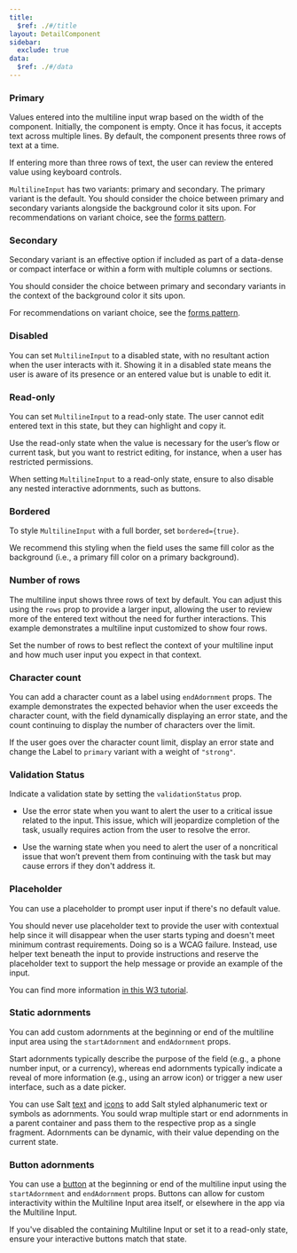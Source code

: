 ```yaml
---
title:
  $ref: ./#/title
layout: DetailComponent
sidebar:
  exclude: true
data:
  $ref: ./#/data
---
```


<LivePreviewControls>
<LivePreview componentName="multiline-input" exampleName="Primary" >

### Primary

Values entered into the multiline input wrap based on the width of the component. Initially, the component is empty. Once it has focus, it accepts text across multiple lines. By default, the component presents three rows of text at a time.

If entering more than three rows of text, the user can review the entered value using keyboard controls.

`MultilineInput` has two variants: primary and secondary. The primary variant is the default. You should consider the choice between primary and secondary variants alongside the background color it sits upon. For recommendations on variant choice, see the [forms pattern](/salt/patterns/forms).

</LivePreview>

<LivePreview componentName="multiline-input" exampleName="Secondary">

### Secondary

Secondary variant is an effective option if included as part of a data-dense or compact interface or within a form with multiple columns or sections.

You should consider the choice between primary and secondary variants in the context of the background color it sits upon.

For recommendations on variant choice, see the [forms pattern](/salt/patterns/forms).

</LivePreview>
<LivePreview componentName="multiline-input" exampleName="Disabled">

### Disabled

You can set `MultilineInput` to a disabled state, with no resultant action when the user interacts with it. Showing it in a disabled state means the user is aware of its presence or an entered value but is unable to edit it.

</LivePreview>
<LivePreview componentName="multiline-input" exampleName="Readonly">

### Read-only

You can set `MultilineInput` to a read-only state. The user cannot edit entered text in this state, but they can highlight and copy it.

Use the read-only state when the value is necessary for the user’s flow or current task, but you want to restrict editing, for instance, when a user has restricted permissions.

When setting `MultilineInput` to a read-only state, ensure to also disable any nested interactive adornments, such as buttons.

</LivePreview>
<LivePreview componentName="multiline-input" exampleName="Bordered">

### Bordered

To style `MultilineInput` with a full border, set `bordered={true}`.

We recommend this styling when the field uses the same fill color as the background (i.e., a primary fill color on a primary background).

</LivePreview>
<LivePreview componentName="multiline-input" exampleName="NumberOfRows">

### Number of rows

The multiline input shows three rows of text by default. You can adjust this using the `rows` prop to provide a larger input, allowing the user to review more of the entered text without the need for further interactions. This example demonstrates a multiline input customized to show four rows.

Set the number of rows to best reflect the context of your multiline input and how much user input you expect in that context.

</LivePreview>
<LivePreview componentName="multiline-input" exampleName="CharacterCount">

### Character count

You can add a character count as a label using `endAdornment` props. The example demonstrates the expected behavior when the user exceeds the character count, with the field dynamically displaying an error state, and the count continuing to display the number of characters over the limit.

If the user goes over the character count limit, display an error state and change the Label to `primary` variant with a weight of `"strong"`.

</LivePreview>
<LivePreview componentName="multiline-input" exampleName="ValidationStatus">

### Validation Status

Indicate a validation state by setting the `validationStatus` prop.

- Use the error state when you want to alert the user to a critical issue related to the input. This issue, which will jeopardize completion of the task, usually requires action from the user to resolve the error.

- Use the warning state when you need to alert the user of a noncritical issue that won’t prevent them from continuing with the task but may cause errors if they don't address it.

</LivePreview>
<LivePreview componentName="multiline-input" exampleName="Placeholder">

### Placeholder

You can use a placeholder to prompt user input if there's no default value.

You should never use placeholder text to provide the user with contextual help since it will disappear when the user starts typing and doesn't meet minimum contrast requirements. Doing so is a WCAG failure. Instead, use helper text beneath the input to provide instructions and reserve the placeholder text to support the help message or provide an example of the input.

You can find more information [in this W3 tutorial](https://www.w3.org/WAI/tutorials/forms/instructions/).

</LivePreview>
<LivePreview componentName="multiline-input" exampleName="StaticAdornments" >

### Static adornments

You can add custom adornments at the beginning or end of the multiline input area using the `startAdornment` and `endAdornment` props.

Start adornments typically describe the purpose of the field (e.g., a phone number input, or a currency), whereas end adornments typically indicate a reveal of more information (e.g., using an arrow icon) or trigger a new user interface, such as a date picker.

You can use Salt [text](../text) and [icons](/salt/foundations/iconography) to add Salt styled alphanumeric text or symbols as adornments. You sould wrap multiple start or end adornments in a parent container and pass them to the respective prop as a single fragment. Adornments can be dynamic, with their value depending on the current state.

</LivePreview>
<LivePreview componentName="multiline-input" exampleName="ButtonAdornment" >

### Button adornments

You can use a [button](../button) at the beginning or end of the multiline input using the `startAdornment` and `endAdornment` props. Buttons can allow for custom interactivity within the Multiline Input area itself, or elsewhere in the app via the Multiline Input.

If you've disabled the containing Multiline Input or set it to a read-only state, ensure your interactive buttons match that state.

</LivePreview>
</LivePreviewControls>
